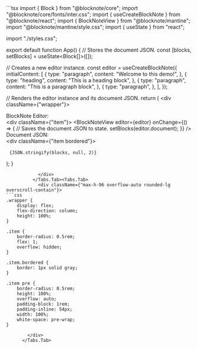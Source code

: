 
<ExampleBlock name="basic/block-objects" path="examples/01-basic/02-block-objects">
  <Tabs items={["App.tsx","styles.css"]}>
    <Tabs.Tab>
            <div className={"max-h-96 overflow-auto rounded-lg overscroll-contain"}>
```tsx 
import { Block } from "@blocknote/core";
import "@blocknote/core/fonts/inter.css";
import { useCreateBlockNote } from "@blocknote/react";
import { BlockNoteView } from "@blocknote/mantine";
import "@blocknote/mantine/style.css";
import { useState } from "react";

import "./styles.css";

export default function App() {
  // Stores the document JSON.
  const [blocks, setBlocks] = useState<Block[]>([]);

  // Creates a new editor instance.
  const editor = useCreateBlockNote({
    initialContent: [
      {
        type: "paragraph",
        content: "Welcome to this demo!",
      },
      {
        type: "heading",
        content: "This is a heading block",
      },
      {
        type: "paragraph",
        content: "This is a paragraph block",
      },
      {
        type: "paragraph",
      },
    ],
  });

  // Renders the editor instance and its document JSON.
  return (
    <div className={"wrapper"}>
      <div>BlockNote Editor:</div>
      <div className={"item"}>
        <BlockNoteView
          editor={editor}
          onChange={() => {
            // Saves the document JSON to state.
            setBlocks(editor.document);
          }}
        />
      </div>
      <div>Document JSON:</div>
      <div className={"item bordered"}>
        <pre>
          <code>{JSON.stringify(blocks, null, 2)}</code>
        </pre>
      </div>
    </div>
  );
}

```
            </div>
          </Tabs.Tab><Tabs.Tab>
            <div className={"max-h-96 overflow-auto rounded-lg overscroll-contain"}>
```css 
.wrapper {
    display: flex;
    flex-direction: column;
    height: 100%;
}

.item {
    border-radius: 0.5rem;
    flex: 1;
    overflow: hidden;
}

.item.bordered {
    border: 1px solid gray;
}

.item pre {
    border-radius: 0.5rem;
    height: 100%;
    overflow: auto;
    padding-block: 1rem;
    padding-inline: 54px;
    width: 100%;
    white-space: pre-wrap;
}
```
            </div>
          </Tabs.Tab>
  </Tabs>
</ExampleBlock>